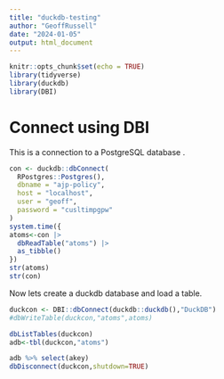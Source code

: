 ```yaml
---
title: "duckdb-testing"
author: "GeoffRussell"
date: "2024-01-05"
output: html_document
---
```


```r
knitr::opts_chunk$set(echo = TRUE)
library(tidyverse)
library(duckdb)
library(DBI)
```

# Connect using DBI

This is a connection to a PostgreSQL database .



```r
con <- duckdb::dbConnect(
  RPostgres::Postgres(),
  dbname = "ajp-policy", 
  host = "localhost",
  user = "geoff",
  password = "cusltimpgpw"
)
system.time({
atoms<-con |> 
  dbReadTable("atoms") |> 
  as_tibble()
})
str(atoms)
str(con)

```

Now lets create a duckdb database and load a table.

```r
duckcon <- DBI::dbConnect(duckdb::duckdb(),"DuckDB")
#dbWriteTable(duckcon,"atoms",atoms)
```
```r
dbListTables(duckcon)
adb<-tbl(duckcon,"atoms")
```
```r
adb %>% select(akey)
dbDisconnect(duckcon,shutdown=TRUE)
```
